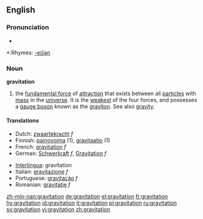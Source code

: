 {{see|Gravitation}}
==English==

===Pronunciation===
*{{audio|en-us-gravitation.ogg|Audio (US)}}

*:Rhymes: [[Rhymes:English:-eɪʃǝn|-eɪʃǝn]]

===Noun===
'''gravitation'''

# {{physics}} the [[fundamental force]] of [[attraction]] that exists between all [[particle]]s with [[mass]] in the [[universe]].  It is the [[weakest]] of the four forces, and possesses a [[gauge boson]] known as the [[graviton]].  See also [[gravity]].

====Translations====
{{top}}
*Dutch: [[zwaartekracht]] ''f''
*Finnish: [[painovoima]] (1), [[gravitaatio]] (1)
*French: [[gravitation]] ''f''
*German: [[Schwerkraft]] ''f'', [[Gravitation]] ''f''
{{mid}}
*[[Interlingua]]: gravitation
*Italian: [[gravitazione]] ''f''
*Portuguese: [[gravitação]] ''f''
*Romanian: [[gravitaţie]] ''f''
{{bottom}}

[[zh-min-nan:gravitation]]
[[de:gravitation]]
[[el:gravitation]]
[[fr:gravitation]]
[[hy:gravitation]]
[[id:gravitation]]
[[it:gravitation]]
[[pl:gravitation]]
[[ru:gravitation]]
[[sv:gravitation]]
[[vi:gravitation]]
[[zh:gravitation]]